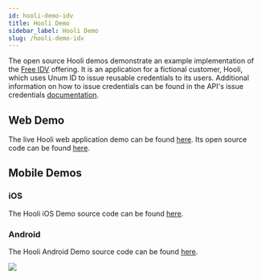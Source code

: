 ```yaml
---
id: hooli-demo-idv
title: Hooli Demo
sidebar_label: Hooli Demo
slug: /hooli-demo-idv
---
```



The open source Hooli demos demonstrate an example implementation of the [Free IDV](/free-idv-guide) offering. It is an application for a fictional customer, Hooli, which uses Unum ID to issue reusable <Tip type="credential">credentials</Tip> to its users. Additional information on how to issue credentials can be found in the API's issue credentials [documentation](/api-overview#issue-credentials).

## Web Demo
The live Hooli web application demo can be found [here](https://hooli-web.demo.sandbox-unumid.co/login). Its open source code can be found [here](https://github.com/UnumID/Hooli-Demo-Web).

## Mobile Demos

### iOS
The Hooli iOS Demo source code can be found [here](https://github.com/UnumID/Hooli-iOS).

### Android
The Hooli Android Demo source code can be found [here](https://github.com/UnumID/UnumIDWebWallet-android).

![](/img/hooli-ios.png)
